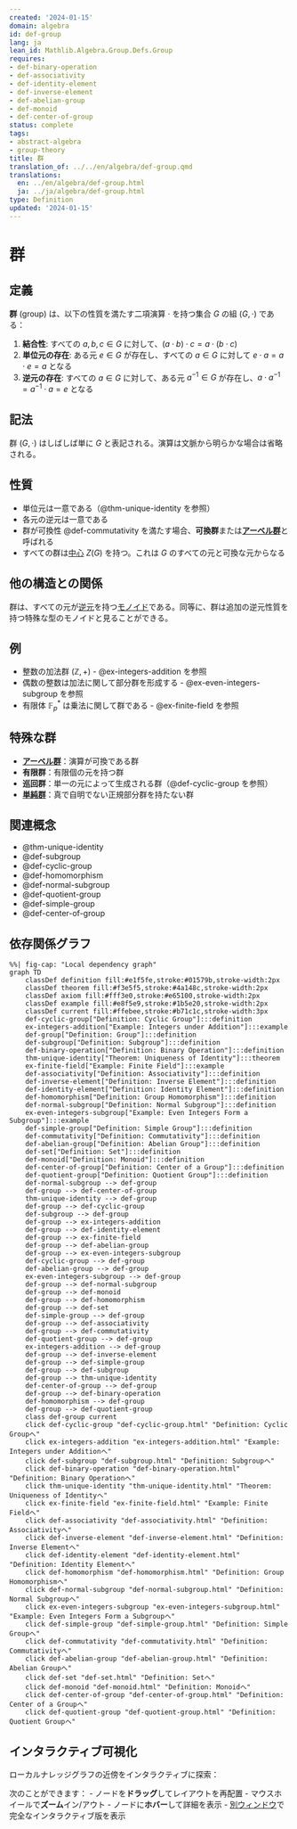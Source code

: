```yaml
---
created: '2024-01-15'
domain: algebra
id: def-group
lang: ja
lean_id: Mathlib.Algebra.Group.Defs.Group
requires:
- def-binary-operation
- def-associativity
- def-identity-element
- def-inverse-element
- def-abelian-group
- def-monoid
- def-center-of-group
status: complete
tags:
- abstract-algebra
- group-theory
title: 群
translation_of: ../../en/algebra/def-group.qmd
translations:
  en: ../en/algebra/def-group.html
  ja: ../ja/algebra/def-group.html
type: Definition
updated: '2024-01-15'
---
```


# 群

## 定義

**群** (group) は、以下の性質を満たす二項演算 $\cdot$ を持つ集合 $G$ の組 $(G, \cdot)$ である：

1. **結合性**: すべての $a, b, c \in G$ に対して、$(a \cdot b) \cdot c = a \cdot (b \cdot c)$
2. **単位元の存在**: ある元 $e \in G$ が存在し、すべての $a \in G$ に対して $e \cdot a = a \cdot e = a$ となる
3. **逆元の存在**: すべての $a \in G$ に対して、ある元 $a^{-1} \in G$ が存在し、$a \cdot a^{-1} = a^{-1} \cdot a = e$ となる

## 記法

群 $(G, \cdot)$ はしばしば単に $G$ と表記される。演算は文脈から明らかな場合は省略される。

## 性質

- 単位元は一意である（@thm-unique-identity を参照）
- 各元の逆元は一意である
- 群が可換性 @def-commutativity を満たす場合、**可換群**または**[アーベル群](def-abelian-group.qmd)**と呼ばれる
- すべての群は[中心](def-center-of-group.qmd) $Z(G)$ を持つ。これは $G$ のすべての元と可換な元からなる

## 他の構造との関係

群は、すべての元が[逆元](def-inverse-element.qmd)を持つ[モノイド](def-monoid.qmd)である。同等に、群は追加の逆元性質を持つ特殊な型のモノイドと見ることができる。

## 例

- 整数の加法群 $(\mathbb{Z}, +)$ - @ex-integers-addition を参照
- 偶数の整数は加法に関して部分群を形成する - @ex-even-integers-subgroup を参照
- 有限体 $\mathbb{F}_p^*$ は乗法に関して群である - @ex-finite-field を参照

## 特殊な群

- **[アーベル群](def-abelian-group.qmd)**：演算が可換である群
- **有限群**：有限個の元を持つ群
- **巡回群**：単一の元によって生成される群（@def-cyclic-group を参照）
- **[単純群](def-simple-group.qmd)**：真で自明でない正規部分群を持たない群

## 関連概念

- @thm-unique-identity
- @def-subgroup
- @def-cyclic-group
- @def-homomorphism
- @def-normal-subgroup
- @def-quotient-group
- @def-simple-group
- @def-center-of-group

## 依存関係グラフ

```mermaid
%%| fig-cap: "Local dependency graph"
graph TD
    classDef definition fill:#e1f5fe,stroke:#01579b,stroke-width:2px
    classDef theorem fill:#f3e5f5,stroke:#4a148c,stroke-width:2px
    classDef axiom fill:#fff3e0,stroke:#e65100,stroke-width:2px
    classDef example fill:#e8f5e9,stroke:#1b5e20,stroke-width:2px
    classDef current fill:#ffebee,stroke:#b71c1c,stroke-width:3px
    def-cyclic-group["Definition: Cyclic Group"]:::definition
    ex-integers-addition["Example: Integers under Addition"]:::example
    def-group["Definition: Group"]:::definition
    def-subgroup["Definition: Subgroup"]:::definition
    def-binary-operation["Definition: Binary Operation"]:::definition
    thm-unique-identity["Theorem: Uniqueness of Identity"]:::theorem
    ex-finite-field["Example: Finite Field"]:::example
    def-associativity["Definition: Associativity"]:::definition
    def-inverse-element["Definition: Inverse Element"]:::definition
    def-identity-element["Definition: Identity Element"]:::definition
    def-homomorphism["Definition: Group Homomorphism"]:::definition
    def-normal-subgroup["Definition: Normal Subgroup"]:::definition
    ex-even-integers-subgroup["Example: Even Integers Form a Subgroup"]:::example
    def-simple-group["Definition: Simple Group"]:::definition
    def-commutativity["Definition: Commutativity"]:::definition
    def-abelian-group["Definition: Abelian Group"]:::definition
    def-set["Definition: Set"]:::definition
    def-monoid["Definition: Monoid"]:::definition
    def-center-of-group["Definition: Center of a Group"]:::definition
    def-quotient-group["Definition: Quotient Group"]:::definition
    def-normal-subgroup --> def-group
    def-group --> def-center-of-group
    thm-unique-identity --> def-group
    def-group --> def-cyclic-group
    def-subgroup --> def-group
    def-group --> ex-integers-addition
    def-group --> def-identity-element
    def-group --> ex-finite-field
    def-group --> def-abelian-group
    def-group --> ex-even-integers-subgroup
    def-cyclic-group --> def-group
    def-abelian-group --> def-group
    ex-even-integers-subgroup --> def-group
    def-group --> def-normal-subgroup
    def-group --> def-monoid
    def-group --> def-homomorphism
    def-group --> def-set
    def-simple-group --> def-group
    def-group --> def-associativity
    def-group --> def-commutativity
    def-quotient-group --> def-group
    ex-integers-addition --> def-group
    def-group --> def-inverse-element
    def-group --> def-simple-group
    def-group --> def-subgroup
    def-group --> thm-unique-identity
    def-center-of-group --> def-group
    def-group --> def-binary-operation
    def-homomorphism --> def-group
    def-group --> def-quotient-group
    class def-group current
    click def-cyclic-group "def-cyclic-group.html" "Definition: Cyclic Groupへ"
    click ex-integers-addition "ex-integers-addition.html" "Example: Integers under Additionへ"
    click def-subgroup "def-subgroup.html" "Definition: Subgroupへ"
    click def-binary-operation "def-binary-operation.html" "Definition: Binary Operationへ"
    click thm-unique-identity "thm-unique-identity.html" "Theorem: Uniqueness of Identityへ"
    click ex-finite-field "ex-finite-field.html" "Example: Finite Fieldへ"
    click def-associativity "def-associativity.html" "Definition: Associativityへ"
    click def-inverse-element "def-inverse-element.html" "Definition: Inverse Elementへ"
    click def-identity-element "def-identity-element.html" "Definition: Identity Elementへ"
    click def-homomorphism "def-homomorphism.html" "Definition: Group Homomorphismへ"
    click def-normal-subgroup "def-normal-subgroup.html" "Definition: Normal Subgroupへ"
    click ex-even-integers-subgroup "ex-even-integers-subgroup.html" "Example: Even Integers Form a Subgroupへ"
    click def-simple-group "def-simple-group.html" "Definition: Simple Groupへ"
    click def-commutativity "def-commutativity.html" "Definition: Commutativityへ"
    click def-abelian-group "def-abelian-group.html" "Definition: Abelian Groupへ"
    click def-set "def-set.html" "Definition: Setへ"
    click def-monoid "def-monoid.html" "Definition: Monoidへ"
    click def-center-of-group "def-center-of-group.html" "Definition: Center of a Groupへ"
    click def-quotient-group "def-quotient-group.html" "Definition: Quotient Groupへ"
```

## インタラクティブ可視化

ローカルナレッジグラフの近傍をインタラクティブに探索：

::: {.graph-viz data-id="def-group" data-width="700" data-height="500"}
:::

次のことができます：
- ノードを**ドラッグ**してレイアウトを再配置
- マウスホイールで**ズーム**イン/アウト
- ノードに**ホバー**して詳細を表示
- [別ウィンドウ](../../output/interactive/def-group.html){target="_blank"}で完全なインタラクティブ版を表示
